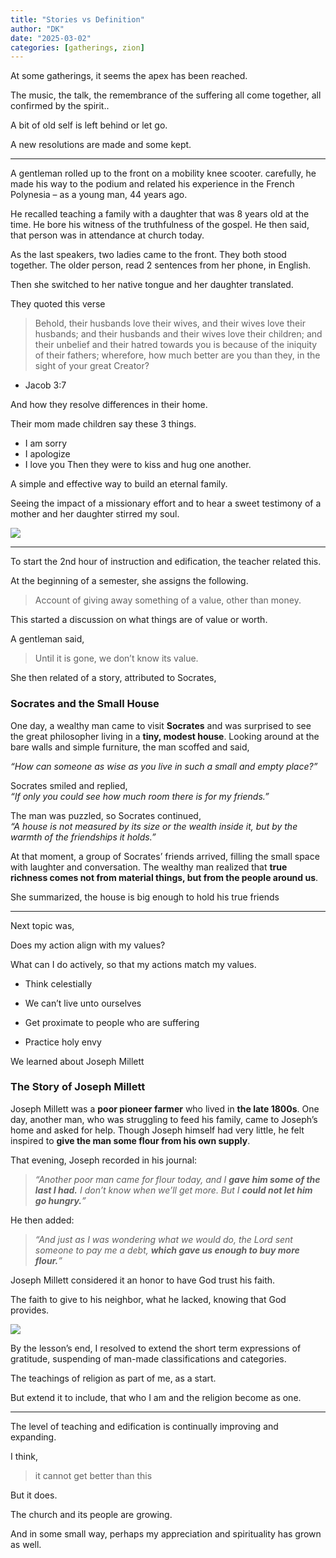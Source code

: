 ```yaml
---
title: "Stories vs Definition"
author: "DK"
date: "2025-03-02"
categories: [gatherings, zion]
---
```


At some gatherings, it seems the apex has been reached.

The music, the talk, the remembrance of the suffering all come together, all confirmed by the spirit..

A bit of old self is left behind or let go.

A new resolutions are made and some kept.

------------------------------------------------------------------------

A gentleman rolled up to the front on a mobility knee scooter. carefully, he made his way to the podium and related his experience in the French Polynesia -- as a young man, 44 years ago.

He recalled teaching a family with a daughter that was 8 years old at the time. He bore his witness of the truthfulness of the gospel. He then said, that person was in attendance at church today.

As the last speakers, two ladies came to the front. They both stood together. The older person, read 2 sentences from her phone, in English.

Then she switched to her native tongue and her daughter translated.

They quoted this verse

> Behold, their husbands love their wives, and their wives love their husbands; and their husbands and their wives love their children; and their unbelief and their hatred towards you is because of the iniquity of their fathers; wherefore, how much better are you than they, in the sight of your great Creator?

-   Jacob 3:7

And how they resolve differences in their home.

Their mom made children say these 3 things.

-   I am sorry
-   I apologize
-   I love you Then they were to kiss and hug one another.

A simple and effective way to build an eternal family.

Seeing the impact of a missionary effort and to hear a sweet testimony of a mother and her daughter stirred my soul.

![](images/20250302_124430.jpg)

------------------------------------------------------------------------

To start the 2nd hour of instruction and edification, the teacher related this.

At the beginning of a semester, she assigns the following.

> Account of giving away something of a value, other than money.

This started a discussion on what things are of value or worth.

A gentleman said,

> Until it is gone, we don't know its value.

She then related of a story, attributed to Socrates,

### **Socrates and the Small House**

One day, a wealthy man came to visit **Socrates** and was surprised to see the great philosopher living in a **tiny, modest house**. Looking around at the bare walls and simple furniture, the man scoffed and said,

*"How can someone as wise as you live in such a small and empty place?"*

Socrates smiled and replied,\
*"If only you could see how much room there is for my friends."*

The man was puzzled, so Socrates continued,\
*"A house is not measured by its size or the wealth inside it, but by the warmth of the friendships it holds."*

At that moment, a group of Socrates' friends arrived, filling the small space with laughter and conversation. The wealthy man realized that **true richness comes not from material things, but from the people around us**.

She summarized, the house is big enough to hold his true friends

------------------------------------------------------------------------

Next topic was,

Does my action align with my values?

What can I do actively, so that my actions match my values.

-   Think celestially

-   We can't live unto ourselves

-   Get proximate to people who are suffering

-   Practice holy envy

We learned about Joseph Millett

### **The Story of Joseph Millett**

Joseph Millett was a **poor pioneer farmer** who lived in **the late 1800s**. One day, another man, who was struggling to feed his family, came to Joseph’s home and asked for help. Though Joseph himself had very little, he felt inspired to **give the man some flour from his own supply**.

That evening, Joseph recorded in his journal:

> *“Another poor man came for flour today, and I **gave him some of the last I had.** I don’t know when we’ll get more. But I **could not let him go hungry.**”*

He then added:

> *“And just as I was wondering what we would do, the Lord sent someone to pay me a debt, **which gave us enough to buy more flour.**”*

Joseph Millett considered it an honor to have God trust his faith.

The faith to give to his neighbor, what he lacked, knowing that God provides.

![](images/DSC_9049-EDIT.jpg)

By the lesson's end, I resolved to extend the short term expressions of gratitude, suspending of man-made classifications and categories.

The teachings of religion as part of me, as a start.

But extend it to include, that who I am and the religion become as one.

------------------------------------------------------------------------

The level of teaching and edification is continually improving and expanding.

I think,

> it cannot get better than this

But it does.

The church and its people are growing.

And in some small way, perhaps my appreciation and spirituality has grown as well.

